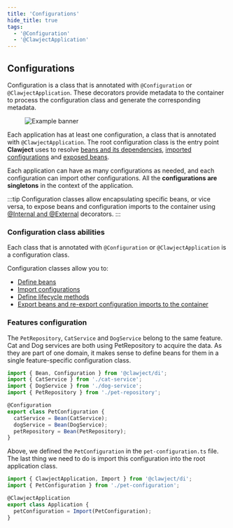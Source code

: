 ```yaml
---
title: 'Configurations'
hide_title: true
tags:
  - '@Configuration'
  - '@ClawjectApplication'
---
```


## Configurations
Configuration is a class that is annotated with `@Configuration` or `@ClawjectApplication`.
These decorators provide metadata to the container to process the configuration class and generate the corresponding metadata.

<figure>
  <img
    src={require('/img/docs-config-tree.png').default}
    style={{ maxHeight: '450px' }}
    alt="Example banner"
  />
</figure>

Each application has at least one configuration, a class that is annotated with `@ClawjectApplication`.
The root configuration class is the entry point **Clawject** uses to resolve
[beans and its dependencies](/docs/overview/bean.mdx#bean-dependencies),
[imported configurations](/docs/overview/import.mdx)
and [exposed beans](/docs/overview/expose-beans.mdx).

Each application can have as many configurations as needed, and each configuration can import other configurations.
All the **configurations are singletons** in the context of the application.

:::tip
Configuration classes allow encapsulating specific beans, or vice versa,
to expose beans and configuration imports to the container using [@Internal and @External](/docs/overview/internal-external.mdx) decorators.
:::

###  Configuration class abilities

Each class that is annotated with `@Configuration` or `@ClawjectApplication` is a configuration class.

Configuration classes allow you to:
- [Define beans](/docs/overview/bean.mdx)
- [Import configurations](/docs/overview/import.mdx)
- [Define lifecycle methods](/docs/overview/lifecycle.mdx)
- [Export beans and re-export configuration imports to the container](/docs/overview/internal-external.mdx)

### Features configuration

The `PetRepository`, `CatService` and `DogService` belong to the same feature.
Cat and Dog services are both using PetRepository to acquire the data.
As they are part of one domain, it makes sense to define beans for them in a single feature-specific configuration class.

```typescript title="pet-configuration.ts"
import { Bean, Configuration } from '@clawject/di';
import { CatService } from './cat-service';
import { DogService } from './dog-service';
import { PetRepository } from './pet-repository';

@Configuration
export class PetConfiguration {
  catService = Bean(CatService);
  dogService = Bean(DogService);
  petRepository = Bean(PetRepository);
}
```

Above, we defined the `PetConfiguration` in the `pet-configuration.ts` file.
The last thing we need to do is import this configuration into the root application class.

```typescript title="application.ts"
import { ClawjectApplication, Import } from '@clawject/di';
import { PetConfiguration } from './pet-configuration';

@ClawjectApplication
export class Application {
  petConfiguration = Import(PetConfiguration);
}
```
